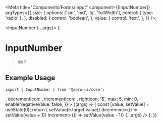 
<Meta
  title="Components/Forms/Input"
  component={[InputNumber]}
  argTypes={{
    size: {
      options: ['sm', 'md', 'lg', 'fullWidth'],
      control: { type: 'radio' },
    },
    disabled: {
      control: 'boolean',
    },
    value: {
      control: 'text',
    },
  }}
/>;

  <InputNumber {...args}></InputNumber>
);

# InputNumber

> WIP

## Example Usage

```tsx
import { InputNumber } from '@zero-ui/core';
```

<Canvas columns={2} withSource="close">
  <Story
    name="InputNumber"
    args={{
      defaultValue: '',
      placeHolder: 'input number',
      leftIcon: <PlusOutlined />,
      decrementIcon: <DownOutlined />,
      incrementIcon: <UpOutlined />,
      rightIcon: '$',
      max: 5,
      min: 0,
      enableNegativeValue: false,
    }}
  >
    {(args) => {
      const [value, setValue] = useState(0);
      return (
        <InputNumber
          value={value}
          onChange={(e) => setValue(e.target.value)}
          decrement={() => setValue(value + 1)}
          increment={() => setValue(value - 1)}
          {...args}
        />
      );
    }}
  </Story>
</Canvas>

<ArgsTable of={InputNumber} />
